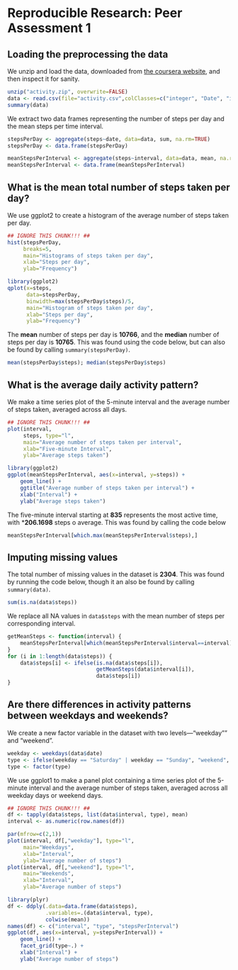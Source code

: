 # Reproducible Research: Peer Assessment 1

## Loading the preprocessing the data ##

We unzip and load the data, downloaded from [the coursera website][data], and then inspect it for sanity.

```r
unzip("activity.zip", overwrite=FALSE)
data <- read.csv(file="activity.csv",colClasses=c("integer", "Date", "integer"))
summary(data)
```

We extract two data frames representing the number of steps per day and the mean steps per time interval.

```r
stepsPerDay <- aggregate(steps~date, data=data, sum, na.rm=TRUE)
stepsPerDay <- data.frame(stepsPerDay)

meanStepsPerInterval <- aggregate(steps~interval, data=data, mean, na.rm=TRUE)
meanStepsPerInterval <- data.frame(meanStepsPerInterval)
```

## What is the mean total number of steps taken per day? ##
We use ggplot2 to create a histogram of the average number of steps taken per day.

```r
## IGNORE THIS CHUNK!!! ##
hist(stepsPerDay,
     breaks=5,
     main="Histograms of steps taken per day",
     xlab="Steps per day",
     ylab="Frequency")
```

```r
library(ggplot2)
qplot(x=steps,
      data=stepsPerDay,
      binwidth=max(stepsPerDay$steps)/5,
      main="Histogram of steps taken per day",
      xlab="Steps per day",
      ylab="Frequency")
```

The **mean** number of steps per day is **10766**, and the **median** number of
steps per day is **10765**.  This was found using the code below, but can also be found by calling `summary(stepsPerDay)`.

```r
mean(stepsPerDay$steps); median(stepsPerDay$steps)
```

## What is the average daily activity pattern? ##

We make a time series plot of the 5-minute interval and the
average number of steps taken, averaged across all days.

```r
## IGNORE THIS CHUNK!!! ##
plot(interval,
     steps, type="l",
     main="Average number of steps taken per interval",
     xlab="Five-minute Interval",
     ylab="Average steps taken")
```

```r
library(ggplot2)
ggplot(meanStepsPerInterval, aes(x=interval, y=steps)) +
    geom_line() +
    ggtitle("Average number of steps taken per interval") +
    xlab("Interval") +
    ylab("Average steps taken")
```

The five-minute interval starting at **835** represents the most active time, with ***206.1698** steps o average.  This was found by calling the code below

```r
meanStepsPerInterval[which.max(meanStepsPerInterval$steps),]
```

## Imputing missing values ##

The total number of missing values in the dataset is **2304**.  This was found by running the code below, though it an also be found by calling `summary(data)`.

```r
sum(is.na(data$steps))
```

We replace all NA values in `data$steps` with the mean number of steps per
corresponding interval.

```r
getMeanSteps <- function(interval) {
    meanStepsPerInterval[which(meanStepsPerInterval$interval==interval),]$steps   
}
for (i in 1:length(data$steps)) {
    data$steps[i] <- ifelse(is.na(data$steps[i]),
                            getMeanSteps(data$interval[i]),
                            data$steps[i])
}
```


## Are there differences in activity patterns between weekdays and weekends? ##

We create a new factor variable in the dataset with two levels---"weekday"" and
"weekend".

```r
weekday <- weekdays(data$date)
type <- ifelse(weekday == "Saturday" | weekday == "Sunday", "weekend", "weekday")
type <- factor(type)
```

We use ggplot1 to make a panel plot containing a time series plot of the
5-minute interval and the average number of steps taken, averaged
across all weekday days or weekend days.

```r
## IGNORE THIS CHUNK!!! ##
df <- tapply(data$steps, list(data$interval, type), mean)
interval <- as.numeric(row.names(df))

par(mfrow=c(2,1))
plot(interval, df[,"weekday"], type="l",
     main="Weekdays",
     xlab="Interval",
     ylab="Average number of steps")
plot(interval, df[,"weekend"], type="l",
     main="Weekends",
     xlab="Interval",
     ylab="Average number of steps")
```

```r
library(plyr)
df <- ddply(.data=data.frame(data$steps),
            .variables=.(data$interval, type),
            colwise(mean))
names(df) <- c("interval", "type", "stepsPerInterval")
ggplot(df, aes(x=interval, y=stepsPerInterval)) +
    geom_line() +
    facet_grid(type~.) +
    xlab("Interval") +
    ylab("Average number of steps")
```

[data]: https://d396qusza40orc.cloudfront.net/repdata%2Fdata%2Factivity.zip
